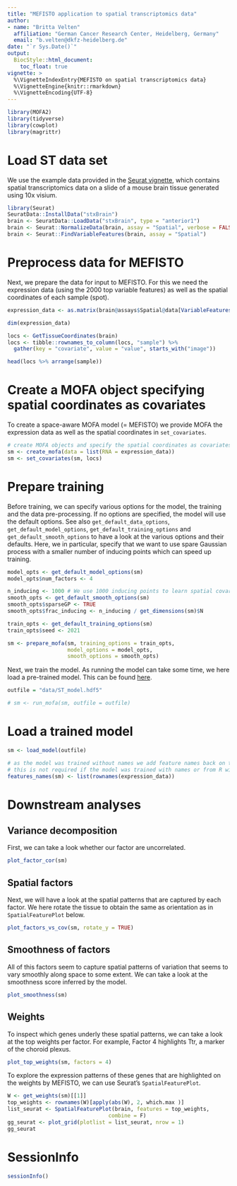 ```yaml
---
title: "MEFISTO application to spatial transcriptomics data"
author:
- name: "Britta Velten"
  affiliation: "German Cancer Research Center, Heidelberg, Germany"
  email: "b.velten@dkfz-heidelberg.de"
date: "`r Sys.Date()`"
output:
  BiocStyle::html_document:
    toc_float: true
vignette: >
  %\VignetteIndexEntry{MEFISTO on spatial transcriptomics data}
  %\VignetteEngine{knitr::rmarkdown}
  %\VignetteEncoding{UTF-8}
---
```




```r
library(MOFA2)
library(tidyverse)
library(cowplot)
library(magrittr)
```

# Load ST data set
We use the example data provided in the [Seurat vignette](https://satijalab.org/seurat/v3.2/spatial_vignette.html), which contains spatial transcriptomics data on a slide of a mouse brain tissue generated using 10x visium.

```r
library(Seurat)
SeuratData::InstallData("stxBrain")
brain <- SeuratData::LoadData("stxBrain", type = "anterior1")
brain <- Seurat::NormalizeData(brain, assay = "Spatial", verbose = FALSE)
brain <- Seurat::FindVariableFeatures(brain, assay = "Spatial")
```

# Preprocess data for MEFISTO
Next, we prepare the data for input to MEFISTO. For this we need the expression data  (using the 2000 top variable features) as well as the spatial coordinates of each sample (spot).
```r
expression_data <- as.matrix(brain@assays$Spatial@data[VariableFeatures(brain),])

dim(expression_data)
```
```r
locs <- GetTissueCoordinates(brain)
locs <- tibble::rownames_to_column(locs, "sample") %>%
  gather(key = "covariate", value = "value", starts_with("image"))

head(locs %>% arrange(sample))
```

# Create a MOFA object specifying spatial coordinates as covariates
To create a space-aware MOFA model (= MEFISTO) we provide MOFA the expression data as well as the spatial coordinates in `set_covariates`.
```r
# create MOFA objects and specify the spatial coordinates as covariates
sm <- create_mofa(data = list(RNA = expression_data))
sm <- set_covariates(sm, locs)
```

# Prepare training
Before training, we can specify various options for the model, the training and the data pre-processing. If no options are specified, the model will use the default options. See also `get_default_data_options`, `get_default_model_options`, `get_default_training_options` and `get_default_smooth_options` to have a look at the various options and their defaults. Here, we in particular, specify that we want to use spare Gaussian process with a smaller number of inducing points which can speed up training.
```r
model_opts <- get_default_model_options(sm)
model_opts$num_factors <- 4

n_inducing <- 1000 # We use 1000 inducing points to learn spatial covariance patterns
smooth_opts <- get_default_smooth_options(sm)
smooth_opts$sparseGP <- TRUE
smooth_opts$frac_inducing <- n_inducing / get_dimensions(sm)$N

train_opts <- get_default_training_options(sm)
train_opts$seed <- 2021

sm <- prepare_mofa(sm, training_options = train_opts,
                   model_options = model_opts,
                   smooth_options = smooth_opts)
```


Next, we train the model. As running the model can take some time, we here load a pre-trained model. This can be found [here](https://figshare.com/s/242916198fde3353f3e6).
```r
outfile = "data/ST_model.hdf5"
```

```r
# sm <- run_mofa(sm, outfile = outfile)
```

# Load a trained model
```r
sm <- load_model(outfile)
```

```r
# as the model was trained without names we add feature names back on the trained model
# this is not required if the model was trained with names or from R with the run_mofa function. 
features_names(sm) <- list(rownames(expression_data))
```


# Downstream analyses
## Variance decomposition
First, we can take a look whether our factor are uncorrelated.
```r
plot_factor_cor(sm)
```

## Spatial factors
Next, we will have a look at the spatial patterns that are captured by each factor. 
We here rotate the tissue to obtain the same as orientation as in `SpatialFeaturePlot` below.

```r
plot_factors_vs_cov(sm, rotate_y = TRUE)
```

## Smoothness of factors
All of this factors seem to capture spatial patterns of variation that seems to vary smoothly along space to some extent. We can take a look at the smoothness score inferred by the model.
```r
plot_smoothness(sm)
```

## Weights
To inspect which genes underly these spatial patterns, we can take a look at the top weights per factor. For example, Factor 4 highlights Ttr, a marker of the choroid plexus.
```r
plot_top_weights(sm, factors = 4)
```

To explore the expression patterns of these genes that are highlighted on the weights by MEFISTO, we can use Seurat's `SpatialFeaturePlot`.
```r
W <- get_weights(sm)[[1]]
top_weights <- rownames(W)[apply(abs(W), 2, which.max )]
list_seurat <- SpatialFeaturePlot(brain, features = top_weights,
                                combine = F)
gg_seurat <- plot_grid(plotlist = list_seurat, nrow = 1)
gg_seurat
```


# SessionInfo
```r
sessionInfo()
```

